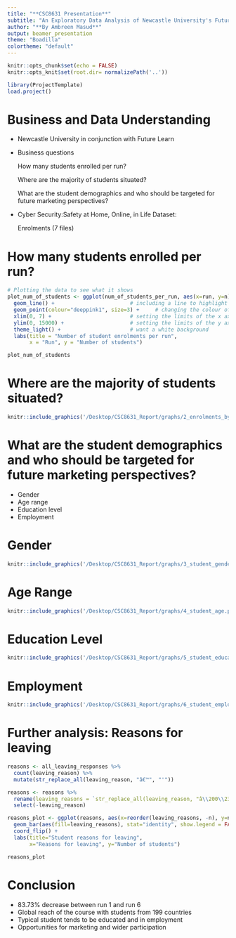 ```yaml
---
title: "**CSC8631 Presentation**"
subtitle: "An Exploratory Data Analysis of Newcastle University's Future Learn Course in Cyber Security"
author: "**By Ambreen Masud**"
output: beamer_presentation
theme: "Boadilla"
colortheme: "default"
---
```


```r
knitr::opts_chunk$set(echo = FALSE)
knitr::opts_knit$set(root.dir= normalizePath('..'))
```

```r
library(ProjectTemplate)
load.project()
```

# **Business and Data Understanding**

* Newcastle University in conjunction with Future Learn 

* Business questions


    How many students enrolled per run?

    Where are the majority of students situated?

    What are the student demographics and who should be targeted for future marketing perspectives?

* Cyber Security:Safety at Home, Online, in Life Dataset:


    Enrolments (7 files)

# **How many students enrolled per run?**

```r
# Plotting the data to see what it shows
plot_num_of_students <- ggplot(num_of_students_per_run, aes(x=run, y=n)) +
  geom_line() +                        # including a line to highlight 
  geom_point(colour="deeppink1", size=3) +     # changing the colour of the points 
  xlim(0, 7) +                         # setting the limits of the x axis
  ylim(0, 15000) +                     # setting the limits of the y axis
  theme_light() +                      # want a white background 
  labs(title = "Number of student enrolments per run",
       x = "Run", y = "Number of students") 

plot_num_of_students
```

# **Where are the majority of students situated?**

```r
knitr::include_graphics('/Desktop/CSC8631_Report/graphs/2_enrolments_by_region.png')
```

# **What are the student demographics and who should be targeted for future marketing perspectives?**

* Gender
* Age range
* Education level
* Employment

# **Gender**

```r
knitr::include_graphics('/Desktop/CSC8631_Report/graphs/3_student_gender.png')
```

# **Age Range**

```r
knitr::include_graphics('/Desktop/CSC8631_Report/graphs/4_student_age.png') 
```

# **Education Level**

```r
knitr::include_graphics('/Desktop/CSC8631_Report/graphs/5_student_education.png') 
```

# **Employment**

```r
knitr::include_graphics('/Desktop/CSC8631_Report/graphs/6_student_employment.png') 
```

# **Further analysis: Reasons for leaving**

```r
reasons <- all_leaving_responses %>%
  count(leaving_reason) %>%                                       
  mutate(str_replace_all(leaving_reason, "â€™", "'"))            

reasons <- reasons %>%                              
  rename(leaving_reasons = `str_replace_all(leaving_reason, "â\\200\\231", "'")`) %>%   
  select(-leaving_reason)                                                               

reasons_plot <- ggplot(reasons, aes(x=reorder(leaving_reasons, -n), y=n)) +
  geom_bar(aes(fill=leaving_reasons), stat="identity", show.legend = FALSE) +
  coord_flip() +
  labs(title="Student reasons for leaving",
       x="Reasons for leaving", y="Number of students") 

reasons_plot
```

# **Conclusion**

* 83.73% decrease between run 1 and run 6
* Global reach of the course with students from 199 countries
* Typical student tends to be educated and in employment
* Opportunities for marketing and wider participation